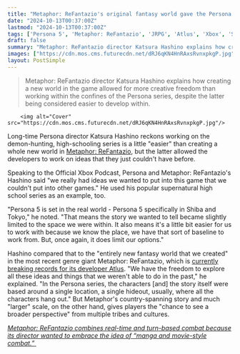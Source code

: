 ```yaml
---
title: "Metaphor: ReFantazio's original fantasy world gave the Persona 3, 4, and 5 director 'freedom' to work on ideas 'that we couldn't put into other games'"
date: "2024-10-13T00:37:00Z"
lastmod: "2024-10-13T00:37:00Z"
tags: ['Persona 5', 'Metaphor: ReFantazio', 'JRPG', 'Atlus', 'Xbox', 'Steam']
draft: false
summary: "Metaphor: ReFantazio director Katsura Hashino explains how creating a new world in the game allowed for more creative freedom than working within the confines of the Persona series, despite the latter being considered easier to develop within."
images: ["https://cdn.mos.cms.futurecdn.net/dRJ6qKN4HnRAxsRvnxpkgP.jpg"]
layout: PostSimple
---
```

> Metaphor: ReFantazio director Katsura Hashino explains how creating a new world in the game allowed for more creative freedom than working within the confines of the Persona series, despite the latter being considered easier to develop within.


        <img alt="Cover" src="https://cdn.mos.cms.futurecdn.net/dRJ6qKN4HnRAxsRvnxpkgP.jpg"/>
        
Long-time Persona director Katsura Hashino reckons working on the demon-hunting, high-schooling series is a little "easier" than creating a whole new world in [Metaphor: ReFantazio](https://www.gamesradar.com/games/jrpg/metaphor-refantazio-guide/), but the latter allowed the developers to work on ideas that they just couldn't have before.

Speaking to the Official Xbox Podcast, Persona and Metaphor: ReFantazio's Hashino said "we really had ideas we wanted to put into this game that we couldn't put into other games." He used his popular supernatural high school series as an example, too.

"Persona 5 is set in the real world - Persona 5 specifically in Shiba and Tokyo," he noted. "That means the story we wanted to tell became slightly limited to the space we were within. It also means it's a little bit easier for us to work with because we know the place, we have that sort of baseline to work from. But, once again, it does limit our options."

Hashino compared that to the "entirely new fantasy world that we created" in the most recent genre giant Metaphor: ReFantazio, which is [currently breaking records for its developer Atlus](https://www.gamesradar.com/games/jrpg/it-took-new-jrpg-giant-metaphor-refantazio-mere-hours-to-dethrone-persona-5-royals-concurrent-player-count-on-steam-and-it-doesnt-seem-to-be-slowing-down/). "We have the freedom to explore all these ideas and things that we weren't able to do in the past," he explained. "In the Persona series, the characters [and] the story itself were based around a single location, a single hideout, usually, where all the characters hang out." But Metaphor's country-spanning story and much "larger" scale, on the other hand, gives players the "chance to see a broader perspective" from multiple tribes and cultures.

[<em>Metaphor: ReFantazio combines real-time and turn-based combat because its director wanted to embrace the idea of “manga and movie-style combat.”</em> ](https://www.gamesradar.com/games/jrpg/metaphor-refantazio-combines-real-time-and-turn-based-battles-because-its-director-wanted-to-integrate-the-idea-of-manga-and-movie-style-combat/)
        